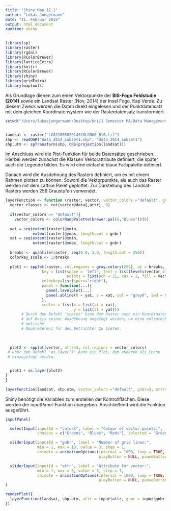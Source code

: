 ```yaml
---
title: "Shiny_Map_12_1"
author: "Lukas Jungermann"
date: "11. Februar 2015"
output: html_document
runtime: shiny
---
```



```r
library(sp)
library(raster)
library(rgdal)
library(RColorBrewer)
library(latticeExtra)
library(knitr)
library(RColorBrewer)
library(shiny)
library(gridExtra)
library(maptools)
```

Als Grundlage dienen zum einen Vektorpunkte der __BIS-Fogo Feldstudie (2014)__ 
sowie ein Landsat Raster (Nov, 2014) der Insel Fogo, Kap Verde. Zu diesem Zweck
werden die Daten direkt eingelesen und der Punktdatensatz mit dem gleichen 
Koordinatensystem wie der Rasterdatensatz transformiert. 

```r
setwd("/Users/lukasjungermann/Desktop/Uni/1 Semester MA/Data Management/W10-1")


landsat <- raster("LC82100502014328LGN00_B10.tif")
shp <- readOGR("data_2014_subset1.shp", "data_2014_subset1")
shp.utm <- spTransform(shp, CRS(projection(landsat)))
```

Im Anschluss wird die Plot-Funktion für beide Datensätze geschrieben. 
Hierbei werden zunächst die Klassen Vektorattribute definiert, die später auch die Legende bilden. Es wird eine einfache blaue Farbpalette definiert. 

Danach wird die Ausdehnung des Rasters definiert, um es mit einem Rahmen plotten zu können. Sowohl die Vektorpuntkte, als auch das Raster werden mit dem Lattice Paket geplottet. Zur Darstellung des Landsat-Rasters werden 256 Graustufen verwendet.

```r
layerFunction <- function (raster, vector, vector_colors ="default", gnbr=3, attr=3) {
  vector_classes <- cut(vector@data[,attr], 6)
  
  if(vector_colors == "default"){
    vector_colors <- colorRampPalette(brewer.pal(6,"Blues"))(6)
    
  yat = seq(extent(raster)@ymin, 
            extent(raster)@ymax, length.out = gnbr)
  xat = seq(extent(raster)@xmin, 
            extent(raster)@xmax, length.out = gnbr)
  
  breaks <- quantile(raster, seq(0.0, 1.0, length.out = 256))
  colorkey_scale <- 1/breaks  
  
  plot1 <- spplot(raster, col.regions = gray.colors(256), at = breaks,
                key = list(space = 'left', text = list(levels(vector_classes)), 
                           points = list(pch = 21, cex = 2, fill = vector_colors)),
                colorkey=list(space="right"),
                panel = function(...){
                  panel.levelplot(...)
                  panel.abline(h = yat, v = xat, col = "grey0", lwd = 0.8, lty = 3) 
                },
                scales = list(x = list(at = xat),
                              y = list(at = yat)))
       # Durch den Befehl "scales" kann dem Raster noch ein Koordinatensystem 
       # auf Basis seiner Ausdehnung angefügt werden, um eine entsprechende 
       # optische 
       # Raumreferenz für den Betrachter zu bieten.
  
  
  
  plot2 <- spplot(vector, attr=3, col.regions = vector_colors)
 # Über den Befehl "as.layer()" kann ein Plot, dem anderen als Ebene 
 # hinzugefügt werden. 


  plot1 + as.layer(plot2)
}
}

layerFunction(landsat, shp.utm, vector_colors ="default", gnbr=3, attr=3)

```

Shiny benötigt die Variablen zum erstellen der Kontrollflächen. Diese werden
der inputPanel-Funktion übergeben. Anschließend wird die Funktion ausgeführt.

```r
inputPanel(

  selectInput(inputId = "colors", label = "Colour of vector points:",
              choices = c("Greens", "Blues", "Reds"), selected = "Greens"),

  sliderInput(inputId = "gnbr", label = "Number of grid lines:",
              min = 1, max = 10, value = 3, step = 1,
              animate = animationOptions(interval = 1000, loop = TRUE, 
                                         playButton = NULL, pauseButton = NULL)),

  sliderInput(inputId = "attr", label = "Attribute for vector:",
              min = 1, max = 6, value = 3, step = 1,
              animate = animationOptions(interval = 1000, loop = TRUE, 
                                         playButton = NULL, pauseButton = NULL))
)


```


```r

renderPlot({
  layerFunction(landsat, shp.utm, attr = input$attr, gnbr = input$gnbr, vector_colors = input$colors)  
})
```



